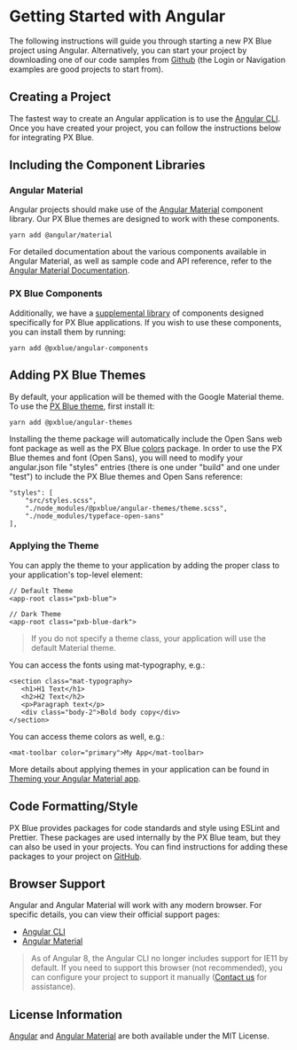 # Getting Started with Angular

The following instructions will guide you through starting a new PX Blue project using Angular. Alternatively, you can start your project by downloading one of our code samples from [Github](https://github.com/pxblue) (the Login or Navigation examples are good projects to start from).

## Creating a Project
The fastest way to create an Angular application is to use the [Angular CLI](http://cli.angular.io/). Once you have created your project, you can follow the instructions below for integrating PX Blue. 

## Including the Component Libraries
### Angular Material
Angular projects should make use of the [Angular Material](https://material.angular.io/) component library. Our PX Blue themes are designed to work with these components. 

```
yarn add @angular/material
```

For detailed documentation about the various components available in Angular Material, as well as sample code and API reference, refer to the [Angular Material Documentation](https://material.angular.io/components/).

### PX Blue Components
Additionally, we have a [supplemental library](https://github.com/pxblue/angular-component-library/tree/dev) of components designed specifically for PX Blue applications. If you wish to use these components, you can install them by running:
```
yarn add @pxblue/angular-components
```


## Adding PX Blue Themes
By default, your application will be themed with the Google Material theme. To use the [PX Blue theme](https://www.npmjs.com/package/@pxblue/angular-themes), first install it:
```
yarn add @pxblue/angular-themes
```
Installing the theme package will automatically include the Open Sans web font package as well as the PX Blue [colors](https://www.npmjs.com/package/@pxblue/colors) package. In order to use the PX Blue themes and font (Open Sans), you will need to modify your angular.json file "styles" entries (there is one under "build" and one under "test") to include the PX Blue themes and Open Sans reference:
```
"styles": [
    "src/styles.scss",
    "./node_modules/@pxblue/angular-themes/theme.scss",
    "./node_modules/typeface-open-sans"
],
```
### Applying the Theme
You can apply the theme to your application by adding the proper class to your application's top-level element:
```
// Default Theme
<app-root class="pxb-blue">

// Dark Theme
<app-root class="pxb-blue-dark">
```
> If you do not specify a theme class, your application will use the default Material theme.

You can access the fonts using mat-typography, e.g.:
```
<section class="mat-typography>
   <h1>H1 Text</h1>
   <h2>H2 Text</h2>
   <p>Paragraph text</p>
   <div class="body-2">Bold body copy</div>
</section>
```

You can access theme colors as well, e.g.:

```
<mat-toolbar color="primary">My App</mat-toolbar>
```

More details about applying themes in your application can be found in [Theming your Angular Material app](https://material.angular.io/guide/theming).

## Code Formatting/Style
PX Blue provides packages for code standards and style using ESLint and Prettier. These packages are used internally by the PX Blue team, but they can also be used in your projects. You can find instructions for adding these packages to your project on [GitHub](https://github.com/pxblue/code-standards).


## Browser Support
Angular and Angular Material will work with any modern browser. For specific details, you can view their official support pages:

- [Angular CLI](https://angular.io/guide/browser-support)
- [Angular Material](https://github.com/angular/material2#browser-and-screen-reader-support)

> As of Angular 8, the Angular CLI no longer includes support for IE11 by default. If you need to support this browser (not recommended), you can configure your project to support it manually ([Contact us](/community/contactus) for assistance).

## License Information
[Angular](https://github.com/angular/angular/blob/master/LICENSE) and [Angular Material](https://github.com/angular/material2/blob/master/LICENSE) are both available under the MIT License.
